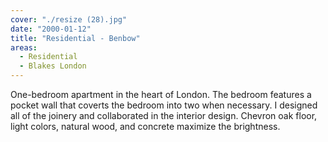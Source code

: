 ```yaml
---
cover: "./resize (28).jpg"
date: "2000-01-12"
title: "Residential - Benbow"
areas:
  - Residential
  - Blakes London 
---
```


One-bedroom apartment in the heart of London.
The bedroom features a pocket wall that
coverts the bedroom into two when necessary. I
designed all of the joinery and collaborated in the
interior design.
Chevron oak floor, light colors, natural wood,
and concrete maximize the brightness.
